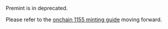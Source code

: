 
<Callout type="warning">
  Premint is in deprecated.
  
  Please refer to the [onchain 1155 minting guide](/protocol-sdk/creator/onchain) moving forward.
</Callout>
